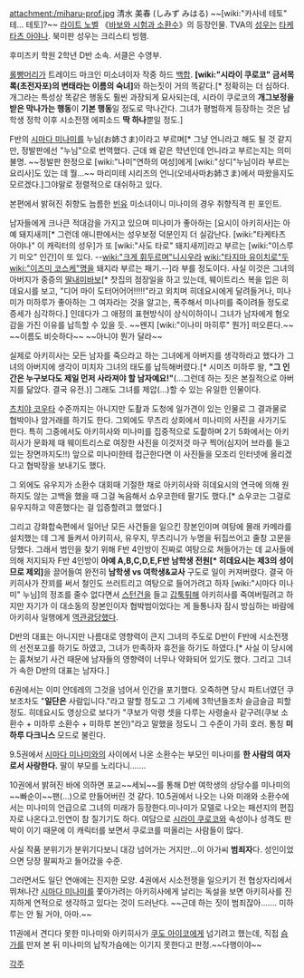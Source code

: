 attachment:/miharu-prof.jpg
清水 美春 (しみず みはる)
~~[wiki:"카사네 테토" 테... 테토]?~~
[[라이트 노벨]] 《[[바보와 시험과 소환수]]》의 등장인물. TVA의 [[성우]]는 [[타케타츠 아야나]]. 북미판 성우는 크리스티 빙햄.

후미즈키 학원 2학년 D반 소속. 서클은 수영부.

[[롤빵머리]]가 트레이드 마크인 미소녀이자 작중 하드 [[백합]]. '''[wiki:"시라이 쿠로코" 금서목록(초전자포)의 변태라는 이름의 숙녀]'''와 하는짓이 거의 똑같다.[* 정확히는 더 심하다. 개그라는 특성상 똑같은 행동도 훨씬 과장되게 묘사되는데, 시라이 쿠로코의 '''개그보정을 받은 막나가는 행동'''이 '''기본 행동'''일 정도로 막나간다. 그녀가 평범하게 등장하는 것은 남학생 정학 이후 시소전쟁 에피소드 '''딱 하나'''뿐일 정도.]

F반의 [[시마다 미나미]]를 누님(お姉さま)이라고 부르며[* 그냥 언니라고 해도 될 것 같지만, 정발판에선 "누님"으로 번역했다. 근데 왜 같은 학년인데 언니라고 부르는지는 의미불명. ~~정발판 한정으로 [wiki:"나미"연하의 여성]에게 [wiki:"상디"누님이라 부르는 요리사]도 있는 데 뭘...~~ 마리미테 시리즈의 언니(오네사마お姉さま)에서 따왔을지도 모르겠다.]그야말로 정렬적으로 대쉬하고 있다.

본편에서 밝혀진 취향도 늠름한 [[빈유]] 미소녀이니 미나미의 경우 취향직격 핀 포인트. 

남자들에게 크나큰 적대감을 가지고 있으며 미나미가 좋아하는 [요시이 아키히사]는 아예 돼지새끼[* 그런데 애니판에서는 성우보정 덕분인지 더 실감난다. [wiki:"타케타츠 아야나" 이 캐릭터의 성우]가 또 [wiki:"사도 타로" 돼지새끼]라고 부르는 [wiki:"이스루기 미오" 인간]이 또 있다. --[[wiki:"크게 휘두르며"니시우라]] [[wiki:"타지마 유이치로"두]] [[wiki:"이즈미 코스케"명]]을 돼지라 부르는 패기.--]라 부를 정도이다. 사실 이것은 그녀의 아버지가 중증의 [[딸내미바보]][* 찻집의 점장일을 하고 있는데, 웨이트리스 복을 입은 히데요시를 보고, "디어 마이 도터어어어!!!!!"라고 외치며 히데요시에게 달려들거나, 미나미가 미하루가 좋아하는 그 여자라는 것을 알고는, 폭주해서 미나미를 죽이려들 정도로 증세가 심각하다.] 인데다가 그 애정의 표현방식이 상식이하이니 그녀가 남자에게 혐오감을 가진 이유를 납득할 수 있을 듯. ~~왠지 [wiki:"이나미 마히루" 뭔가] 떠오른다.~~ ~~이름도 비슷하다~~ ~~아니야 뭔가 달라~~

실제로 아키히사는 모든 남자를 죽으라고 하는 그녀에게 아버지를 생각하라고 했다가 그녀의 아버지에 생각이 미치자 그녀의 태도를 납득해버렸다.[* 시미즈 미하루 왈, '''"그 인간은 누구보다도 제일 먼저 사라져야 할 남자예요!"'''(…그런데 하는 짓은 본질적으로 아버지를 닮았다. 결국 유전.)] 그래도 그녀를 제압(...)할 수 있는 유일한 인물이다. 

[[츠치야 코우타]] 수준까지는 아니지만 도촬과 도청에 일가견이 있는 인물로 그 결과물로 협박이나 암거래를 하기도 한다. 그외에도 무츠리 상회에서 미나미의 사진을 사가기도 한다. 특히 그중에서도 아키히사와 미나미를 집중적으로 도촬하며 2기 5화에서는 아키히사가 문화제 때 웨이트리스로 여장한 사진을 이것저것 마구 찍어(심지어 브라를 들고 있는 장면까지도!!) 앞으로 미나미한테 접근한다면 이 사진들을 모조리 인터넷에 올리겠다고 협박장을 보내기도 했다.

그 외에도 유우지가 소환수 대회때 기절한 채로 아키히사와 히데요시의 연극에 의해 원하지도 않는 고백을 했을 때 그걸 녹음해서 쇼우코한테 팔기도 했다.[* 쇼우코는 그걸로 유우지하고 약혼했다는 걸 입증할려고 했었다.]

그리고 강화합숙편에서 일어난 모든 사건들을 일으킨 장본인이며 여탕에 몰래 카메라를 설치했는 데 그게 들켜서 아키히사, 유우지, 무츠리니가 누명을 뒤집쓰어고 줄창 고문을 당했다. 그래서 범인을 찾기 위해 F반 4인방이 진짜로 여탕으로 쳐들어가는 데 교사들에 의해 저지되자 F반 4인방이 '''아예 A,B,C,D,E,F반 남학생 전원[* 히데요시는 제3의 성이므로 제외]'''을 끌어들여 완전히 '''남학생 vs 여학생&교사''' 구도로 일이 커져버렸다. 결국 아키히사가 잔꾀를 써서 철인도 쓰러트리고 여탕으로 들어가려고 하자 [wiki:"시마다 미나미" 누님]의 정조를 줄수 없다면서 [[스턴건]]을 들고 [[갑툭튀]]해 아키히사를 죽여버릴려고 하지만 자기가 이 대소동의 장본인이자 협박범이었다는 게 들통나자 잠시 방심하는 바람에 아키히사 일행에게 [[역관광]]당했다.

D반의 대표는 아니지만 나름대로 영향력이 큰지 그녀의 주도로 D반이 F반에 시소전쟁의 선전포고를 하기도 하였고, 그녀가 만족하자 휴전을 하기도 하였다.[* 사실 이 당시에는 훔쳐보기 사건 때문에 남자들의 영향력이 너무나 약화되어 있기도 했다. 그리고 그녀가 속한 D반의 대표는 남자다.]

6권에서는 이미 얀데레의 그것을 넘어서 인간을 포기했다. 오죽하면 당시 파트너였던 쿠보조차도 "'''일단은''' 사람입니다."라고 말할 정도고 그 기세에 3학년들조차 슬금슬금 피할정도. 히데요시도 영상으로 보다가 "쿠보가 악령 셋을 다루는 사령술사 같구려(쿠보 소환수 + 미하루 소환수 + 미하루 본인)"라고 말했을 정도니 그 수준이 가히 호러. 통칭 '''미하루 다크니스''' 모드로 불린다.

9.5권에서 [[시마다 미나미]]와의 사이에서 나온 소환수는 부모인 미나미를 '''한 사람의 여자로서 사랑한다.''' 딸이 부모를 노리다니…….

10권에서 밝혀진 바에 의하면 포교~~세뇌~~를 통해 D반 여학생의 상당수를 미나미의 ~~빠순이~~팬(...)으로 만들어버린 것 같다. 
10.5권에서 나오는 나와 미래와 소환수에서는 미나미의 언급으로 그녀의 미래가 등장한다.미나미가 모델로 나오는 패션지의 편집자로 나온다고.인연이 참 질기기도 하다.
여담으로 [[시라이 쿠로코]]와 속성이나 성격도 판박이 이기 때문에 이 캐릭터를 보면서 쿠로코를 떠올리는 사람들이 많다.

사실 작품 분위기가 분위기다보니 대강 넘어가는 거지만...이 아가씨 '''범죄자'''다. 성인이었으면 당장 팔찌차고 들어갔을 수준.

그러면서도 일단 연애에는 진지한 모양. 4권에서 시소전쟁을 일으키기 전 협상자리에서 뛰쳐나간 [[시마다 미나미]]를 쫓아가려는 아키히사에게 날리는 독설을 보면 아키히사를 진지하게 연적으로 생각하고 있다는 것이 드러난다. ~~근데 하는 짓이 범죄잖아……. 미하루는 안 될 거야, 아마.~~

11권에서 견디다 못한 미나미와 아키히사가 [[쿠도 아이코]]에게 넘기려고 했는데, 직접 [[슴가]]를 만져 본 뒤 미나미의 납작가슴에는 이기지 못한다고 판정.~~다행이야~~

[[각주]]
